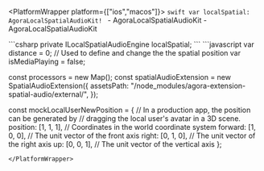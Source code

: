 <PlatformWrapper platform={["ios","macos"]}>
    ```swift
    var localSpatial: AgoraLocalSpatialAudioKit!
    ```
    <PlatformWrapper platform="ios">
    - <Link to="{{Global.API_REF_IOS_ROOT_RTC_KIT}}/agoralocalspatialaudiokit">AgoraLocalSpatialAudioKit</Link>
    </PlatformWrapper>
    <PlatformWrapper platform="macos">
    - <Link to="{{Global.API_REF_MACOS_ROOT_RTC_KIT}}/agoralocalspatialaudiokit">AgoraLocalSpatialAudioKit</Link>
    </PlatformWrapper>

</PlatformWrapper>
<PlatformWrapper platform="unity">
    ```csharp
    private ILocalSpatialAudioEngine localSpatial;
    ```
</PlatformWrapper>
<PlatformWrapper platform="web">
```javascript
var distance = 0; // Used to define and change the the spatial position
var isMediaPlaying = false;

const processors = new Map();
const spatialAudioExtension = new SpatialAudioExtension({
    assetsPath: "/node_modules/agora-extension-spatial-audio/external/",
});

const mockLocalUserNewPosition = {
    // In a production app, the position can be generated by
    // dragging the local user's avatar in a 3D scene.
    position: [1, 1, 1], // Coordinates in the world coordinate system
    forward: [1, 0, 0], // The unit vector of the front axis
    right: [0, 1, 0], // The unit vector of the right axis
    up: [0, 0, 1], // The unit vector of the vertical axis
};
```
</PlatformWrapper>
